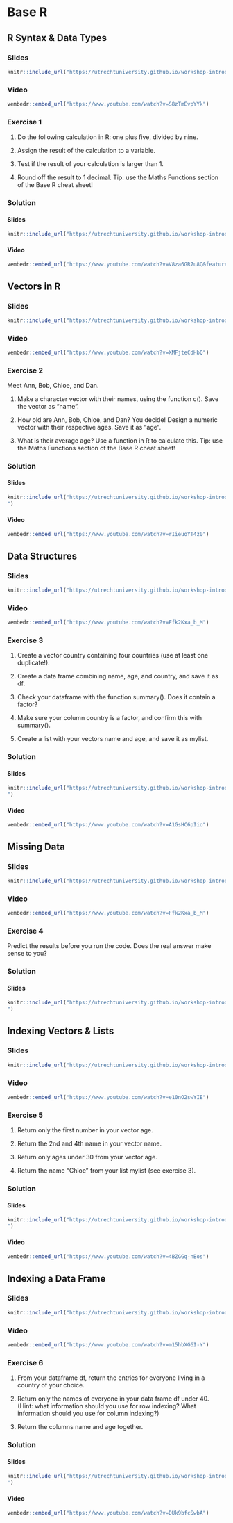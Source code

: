 # Base R

## R Syntax & Data Types

### Slides

```r
knitr::include_url("https://utrechtuniversity.github.io/workshop-introduction-to-R-and-data/slides/slides_introduction.html#18")
```

### Video

```r
vembedr::embed_url("https://www.youtube.com/watch?v=S8zTmEvpYYk")
```

### Exercise 1

1. Do the following calculation in R: one plus five, divided by nine.

2. Assign the result of the calculation to a variable.

3. Test if the result of your calculation is larger than 1.

4. Round off the result to 1 decimal. Tip: use the Maths Functions section of the Base R cheat sheet!

### Solution

#### Slides {-}

```r
knitr::include_url("https://utrechtuniversity.github.io/workshop-introduction-to-R-and-data/slides/slides_introduction.html#28")
```

#### Video {-}

```r
vembedr::embed_url("https://www.youtube.com/watch?v=V8za6GR7u8Q&feature=youtu.be")
```

## Vectors in R

### Slides

```r
knitr::include_url("https://utrechtuniversity.github.io/workshop-introduction-to-R-and-data/slides/slides_introduction.html#28")
```

### Video

```r
vembedr::embed_url("https://www.youtube.com/watch?v=XMFjteCdHbQ")
```

### Exercise 2

Meet Ann, Bob, Chloe, and Dan.

1. Make a character vector with their names, using the function c(). Save the vector as "name".

2. How old are Ann, Bob, Chloe, and Dan? You decide! Design a numeric vector with their respective ages. Save it as "age".

3. What is their average age? Use a function in R to calculate this. Tip: use the Maths Functions section of the Base R cheat sheet!

### Solution

#### Slides {-}

```r
knitr::include_url("https://utrechtuniversity.github.io/workshop-introduction-to-R-and-data/slides/slides_introduction.html#40
")
```

#### Video {-}

```r
vembedr::embed_url("https://www.youtube.com/watch?v=rIieuoYT4z0")
```

## Data Structures

### Slides

```r
knitr::include_url("https://utrechtuniversity.github.io/workshop-introduction-to-R-and-data/slides/slides_introduction.html#41")
```

### Video

```r
vembedr::embed_url("https://www.youtube.com/watch?v=Ffk2Kxa_b_M")
```

### Exercise 3

1. Create a vector country containing four countries (use at least one duplicate!).

2. Create a data frame combining name, age, and country, and save it as df.

3. Check your dataframe with the function summary(). Does it contain a factor?

4. Make sure your column country is a factor, and confirm this with summary().

5. Create a list with your vectors name and age, and save it as mylist.

### Solution

#### Slides {-}

```r
knitr::include_url("https://utrechtuniversity.github.io/workshop-introduction-to-R-and-data/slides/slides_introduction.html#50
")
```

#### Video {-}

```r
vembedr::embed_url("https://www.youtube.com/watch?v=A1GsHC6pIio")
```

## Missing Data

### Slides

```r
knitr::include_url("https://utrechtuniversity.github.io/workshop-introduction-to-R-and-data/slides/slides_introduction.html#41")
```

### Video

```r
vembedr::embed_url("https://www.youtube.com/watch?v=Ffk2Kxa_b_M")
```

### Exercise 4

Predict the results before you run the code. Does the real answer make sense to you?

### Solution

#### Slides {-}

```r
knitr::include_url("https://utrechtuniversity.github.io/workshop-introduction-to-R-and-data/slides/slides_introduction.html#63
")
```

## Indexing Vectors & Lists

### Slides

```r
knitr::include_url("https://utrechtuniversity.github.io/workshop-introduction-to-R-and-data/slides/slides_introduction.html#66")
```

### Video

```r
vembedr::embed_url("https://www.youtube.com/watch?v=e10nO2swYIE")
```

### Exercise 5

1. Return only the first number in your vector age.

2. Return the 2nd and 4th name in your vector name.

3. Return only ages under 30 from your vector age.

4. Return the name "Chloe" from your list mylist (see exercise 3).

### Solution

#### Slides {-}

```r
knitr::include_url("https://utrechtuniversity.github.io/workshop-introduction-to-R-and-data/slides/slides_introduction.html#79
")
```

#### Video {-}

```r
vembedr::embed_url("https://www.youtube.com/watch?v=4BZGGq-nBos")
```

## Indexing a Data Frame

### Slides

```r
knitr::include_url("https://utrechtuniversity.github.io/workshop-introduction-to-R-and-data/slides/slides_introduction.html#80")
```

### Video

```r
vembedr::embed_url("https://www.youtube.com/watch?v=m15hbXG6I-Y")
```

### Exercise 6

1. From your dataframe df, return the entries for everyone living in a country of your choice.

2. Return only the names of everyone in your data frame df under 40. 
   (Hint: what information should you use for row indexing? 
	 What information should you use for column indexing?)
	 
3. Return the columns name and age together.

### Solution

#### Slides {-}

```r
knitr::include_url("https://utrechtuniversity.github.io/workshop-introduction-to-R-and-data/slides/slides_introduction.html#91
")
```

#### Video {-}

```r
vembedr::embed_url("https://www.youtube.com/watch?v=DUk9bfcSwbA")
```
